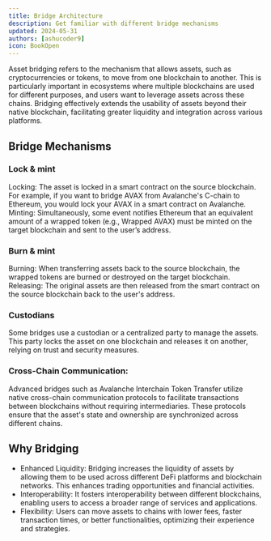```yaml
---
title: Bridge Architecture
description: Get familiar with different bridge mechanisms
updated: 2024-05-31
authors: [ashucoder9]
icon: BookOpen
---
```


Asset bridging refers to the mechanism that allows assets, such as cryptocurrencies or tokens, to move from one blockchain to another. This is particularly important in ecosystems where multiple blockchains are used for different purposes, and users want to leverage assets across these chains. Bridging effectively extends the usability of assets beyond their native blockchain, facilitating greater liquidity and integration across various platforms.

## Bridge Mechanisms

### Lock & mint

Locking: The asset is locked in a smart contract on the source blockchain. For example, if you want to bridge AVAX from Avalanche's C-chain to Ethereum, you would lock your AVAX in a smart contract on Avalanche.
Minting: Simultaneously, some event notifies Ethereum that an equivalent amount of a wrapped token (e.g., Wrapped AVAX) must be minted on the target blockchain and sent to the user’s address.

### Burn & mint

Burning: When transferring assets back to the source blockchain, the wrapped tokens are burned or destroyed on the target blockchain.
Releasing: The original assets are then released from the smart contract on the source blockchain back to the user's address.

### Custodians

Some bridges use a custodian or a centralized party to manage the assets. This party locks the asset on one blockchain and releases it on another, relying on trust and security measures.

### Cross-Chain Communication:

Advanced bridges such as Avalanche Interchain Token Transfer utilize native cross-chain communication protocols to facilitate transactions between blockchains without requiring intermediaries. These protocols ensure that the asset's state and ownership are synchronized across different chains.

## Why Bridging

- Enhanced Liquidity: Bridging increases the liquidity of assets by allowing them to be used across different DeFi platforms and blockchain networks. This enhances trading opportunities and financial activities.
- Interoperability: It fosters interoperability between different blockchains, enabling users to access a broader range of services and applications.
- Flexibility: Users can move assets to chains with lower fees, faster transaction times, or better functionalities, optimizing their experience and strategies.
